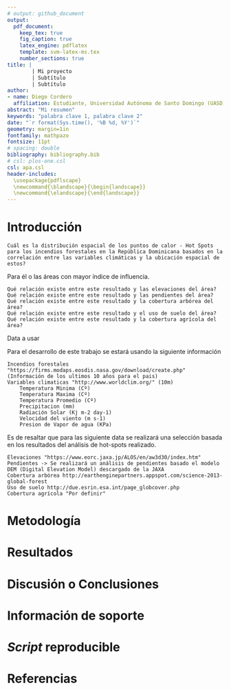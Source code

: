 ```yaml
---
# output: github_document
output: 
  pdf_document:
    keep_tex: true
    fig_caption: true
    latex_engine: pdflatex
    template: svm-latex-ms.tex
    number_sections: true
title: | 
        | Mi proyecto
        | Subtítulo
        | Subtítulo
author:
- name: Diego Cordero
  affiliation: Estudiante, Universidad Autónoma de Santo Domingo (UASD)
abstract: "Mi resumen"
keywords: "palabra clave 1, palabra clave 2"
date: "`r format(Sys.time(), '%B %d, %Y')`"
geometry: margin=1in
fontfamily: mathpazo
fontsize: 11pt
# spacing: double
bibliography: bibliography.bib
# csl: plos-one.csl
csl: apa.csl
header-includes:
  \usepackage{pdflscape}
  \newcommand{\blandscape}{\begin{landscape}}
  \newcommand{\elandscape}{\end{landscape}}
---
```



# Introducción


    Cuál es la distribución espacial de los puntos de calor - Hot Spots para los incendios forestales en la República Dominicana basados en la correlación entre las variables climáticas y la ubicación espacial de estos?

Para él o las áreas con mayor índice de influencia.

    Qué relación existe entre este resultado y las elevaciones del área?
    Qué relación existe entre este resultado y las pendientes del área?
    Qué relación existe entre este resultado y la cobertura arbórea del área?
    Qué relación existe entre este resultado y el uso de suelo del área?
    Qué relación existe entre este resultado y la cobertura agrícola del área?

Data a usar

Para el desarrollo de este trabajo se estará usando la siguiente información

    Incendios forestales "https://firms.modaps.eosdis.nasa.gov/download/create.php" (Información de los ultimos 10 años para el pais)
    Variables climaticas "http://www.worldclim.org/" (10m)
        Temperatura Minima (Cº)
        Temperatura Maxima (Cº)
        Temperatura Promedio (Cº)
        Precipitacion (mm)
        Radiación Solar (Kj m-2 day-1)
        Velocidad del viento (m s-1)
        Presion de Vapor de agua (KPa)

Es de resaltar que para las siguiente data se realizará una selección basada en los resultados del análisis de hot-spots realizado.

    Elevaciones "https://www.eorc.jaxa.jp/ALOS/en/aw3d30/index.htm"
    Pendientes -> Se realizará un análisis de pendientes basado el modelo DEM (Digital Elevation Model) descargado de la JAXA
    Cobertura arbórea http://earthenginepartners.appspot.com/science-2013-global-forest
    Uso de suelo http://due.esrin.esa.int/page_globcover.php
    Cobertura agrícola "Por definir"


# Metodología

\ldots

# Resultados

\ldots

# Discusión o Conclusiones

\ldots

# Información de soporte

\ldots

# *Script* reproducible

\ldots

# Referencias
